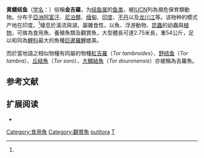 {{Speciesbox
| status = EN
| status_system = IUCN3.1
| image = Tor Putitora.jpeg
| genus = Tor
| species = putitora
| authority = ([[弗朗西斯·布坎南-汉密尔顿|Hamilton]], 1822)<ref name='id6003'>{{cite web| url =http://www.bioinfo.cn/db05/BjdwSpecies.php?action=view&id=6003| title =黄鳍结鱼| work =中国动物物种编目数据库| publisher =中国科学院微生物研究所| author =中国科学院动物研究所| accessdate =2009-04-11| deadurl =yes| archiveurl =https://web.archive.org/web/20160305075455/http://www.bioinfo.cn/db05/BjdwSpecies.php?action=view&id=6003| archivedate =2016-03-05}}</ref>
| synonyms = {{collapsible list|{{taxon list
|*''Barbus macrocephalus''|McClelland, 1839
|*''Barbus mosal''|(Hamilton, 1822)
|*''Barbus progeneius''|McClelland, 1839
|*''Barbus putitora''|(Hamilton, 1822)
|*''Cyprinus mosal''|Hamilton, 1822
|*''Cyprinus putitora''|Hamilton, 1822
|*''Puntius putuitora''|(Hamilton, 1822)
|*''Tor progeneius''|(McClelland, 1839)
}}}}
}}

'''黄鳍结鱼'''（[[学名|学名]]：{{lang|la|''Tor putitora''}}）俗稱'''金吉羅'''，为[[结鱼属|结鱼属]]的[[鱼类|鱼类]]，被[[IUCN|IUCN]]列為瀕危保育類動物。分布于[[亞洲|亞洲]][[阿富汗|阿富汗]]、[[尼泊爾|尼泊爾]]、[[缅甸|缅甸]]、[[印度|印度]]、[[不丹|不丹]]以及[[龙川江|龙川江]]等。该物种的模式产地在印度。<ref name='id6003'/>棲息於溪流與湖，屬雜食性，以魚、浮游動物、[[昆蟲|昆蟲]]的幼蟲與[[植物|植物]]，可做為食用魚、養殖魚類及觀賞魚，大型體長可達2.75米長，重54公斤，足以和同為[[鯉科|鯉科]]最大的魚種[[巨暹羅鯉|巨暹羅鯉]]媲美。

而於當地語之相似物種有同屬的物種[[紅吉羅|紅吉羅]]（''Tor tambroides''）、[[野结鱼|野结鱼]]（''Tor tambra''）、[[丘結魚|丘結魚]]（''Tor soro''）、[[大鱗結魚|大鱗結魚]]（''Tor douronensis''）亦被稱為吉羅魚。

== 参考文献 ==
{{reflist}}

== 扩展阅读 ==
*{{wikispecies-inline|Tor putitora|黄鳍结鱼}}

{{taxonbar}}

[[Category:食用魚|Category:食用魚]]
[[Category:觀賞魚|Category:觀賞魚]]
[[Category:结鱼属|putitora]]
[[Category:1822年描述的魚類|T]]